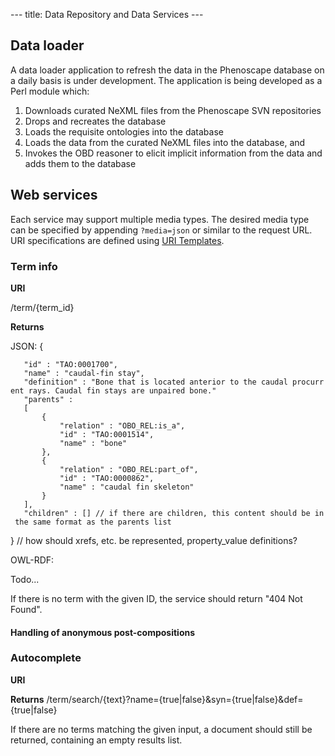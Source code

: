 ---
title: Data Repository and Data Services
---

==Data loader==
A data loader application to refresh the data in the Phenoscape database on a daily basis is under development. The application is being developed as a Perl module which:
# Downloads curated NeXML files from the Phenoscape SVN repositories
# Drops and recreates the database
# Loads the requisite ontologies into the database
# Loads the data from the curated NeXML files into the database, and
# Invokes the OBD reasoner to elicit implicit information from the data and adds them to the database

==Web services==
Each service may support multiple media types.  The desired media type can be specified by appending <code>?media=json</code> or similar to the request URL.  URI specifications are defined using [http://bitworking.org/projects/URI-Templates/draft-gregorio-uritemplate-00.html URI Templates].
===Term info===
'''URI'''

<BASE URI>/term/{term_id}

'''Returns'''

JSON:
<javascript>
{
    "id" : "TAO:0001700",
    "name" : "caudal-fin stay",
    "definition" : "Bone that is located anterior to the caudal procurrent rays. Caudal fin stays are unpaired bone."
    "parents" :
    [
        {
            "relation" : "OBO_REL:is_a",
            "id" : "TAO:0001514",
            "name" : "bone"
        },
        {
            "relation" : "OBO_REL:part_of",
            "id" : "TAO:0000862",
            "name" : "caudal fin skeleton"
        }
    ],
    "children" : [] // if there are children, this content should be in the same format as the parents list
}
// how should xrefs, etc. be represented, property_value definitions?
</javascript>

OWL-RDF:

Todo...

If there is no term with the given ID, the service should return "404 Not Found".

====Handling of anonymous post-compositions====

===Autocomplete===
'''URI'''



'''Returns'''
<BASE URI>/term/search/{text}?name={true|false}&syn={true|false}&def={true|false}

If there are no terms matching the given input, a document should still be returned, containing an empty results list.